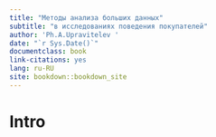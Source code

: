 ```yaml
--- 
title: "Методы анализа больших данных"
subtitle: "в исследованиях поведения покупателей"
author: 'Ph.A.Upravitelev '
date: "`r Sys.Date()`"
documentclass: book
link-citations: yes
lang: ru-RU
site: bookdown::bookdown_site
---
```


# Intro

<!-- September 11: [О курсе + задачи продуктовых аналитиков](#c1_intro) -->

<!-- September 18: [Метрики вовлечения и удержания](#c2_engagement) -->
